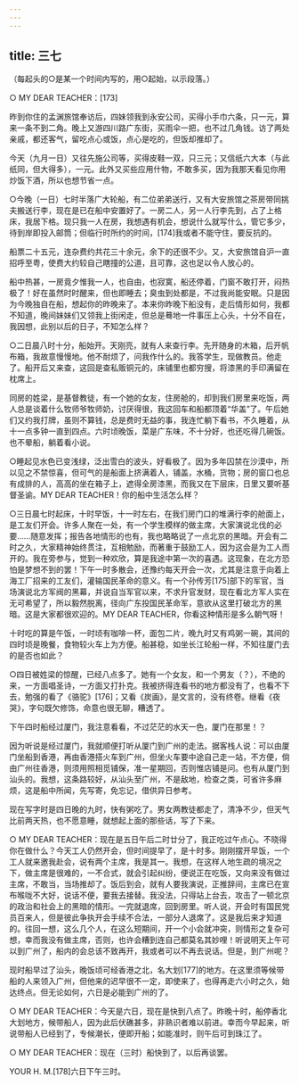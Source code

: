 ```yaml
---
---
---
```

title: 三七
---




（每起头的○是某一个时间内写的，用○起始，以示段落。）

○ MY DEAR TEACHER：[173]

昨到你住的孟渊旅馆奉访后，四妹领我到永安公司，买得小手巾六条，只一元，算来一条不到二角。晚上又游四川路广东街，买雨伞一把，也不过几角钱。访了两处亲戚，都还客气，留吃点心或饭，点心是吃的，但饭却推却了。

今天（九月一日）又往先施公司等，买得皮鞋一双，只三元；又信纸六大本（与此纸同，但大得多），一元。此外又买些应用什物，不敢多买，因为我那天看见你用炒饭下酒，所以也想节省一点。

○今晚（一日）七时半落广大轮船，有二位弟弟送行，又有大安旅馆之茶房带同挑夫搬送行李，现在是已在船中安置好了。一房二人，另一人行李先到，占了上格床，我居下格。现只我一人在房，我想遇有机会，想说什么就写什么，管它多少，待到岸即投入邮筒；但临行时所约的时间，[174]我或者不能守住，要反抗的。

船票二十五元，连杂费约共花三十余元，余下的还很不少。又，大安旅馆自沪一直招呼至粤，使费大约较自己瞎撞的公道，且可靠，这也足以令人放心的。

船中热甚，一房竟夕惟我一人，也自由，也寂寞，船还停着，门窗不敢打开，闷热极了！好在虽然时时醒来，但也即睡去；臭虫到处都是，不过我尚能安眠。只是因为今晚独自在船，想起你的昨晚来了。本来你昨晚下船没有，走后情形如何，我都不知道，晚间妹妹们又领我上街闲走，但总是蓦地一件事压上心头，十分不自在，我因想，此别以后的日子，不知怎么样？

○二日晨八时十分，船始开。天刚亮，就有人来查行李。先开随身的木箱，后开帆布箱，我故意慢慢地。他不耐烦了，问我作什么的。我答学生，现做教员。他走了。船开后又来查，这回是查私贩铜元的，床铺里也都穷搜，将漆黑的手印满留在枕席上。

同房的姓梁，是基督教徒，有一个她的女友，住房舱的，却到我们房里来吃饭，两人总是谈着什么牧师爷牧师奶，讨厌得很，我这回车和船都顶着“华盖”了。午后她们又约我打牌，虽则不算钱，总是费时无益的事，我连忙躺下看书，不久睡着，从十一点多钟一直到四点。六时顷晚饭，菜是广东味，不十分好，也还吃得几碗饭。也不晕船，躺着看小说。

○睡起见水色已变浅绿，泛出雪白的波头，好看极了。因为多年囚禁在沙漠中，所以见之不禁惊喜，但可气的是船面上挤满着人，铺盖，水桶，货物；房的窗口也总有成排的人，高高的坐在箱子上，遮得全房漆黑，而我又在下层床，日里又要听基督圣谕。MY DEAR TEACHER！你的船中生活怎么样？

○三日晨七时起床，十时早饭，十一时左右，在我们房门口的堆满行李的舱面上，是工友们开会。许多人聚在一处，有一个学生模样的做主席，大家演说北伐的必要……随意发挥；报告各地情形的也有，我也略略说了一点北京的黑暗。开会有二时之久，大家精神始终贯注，互相勉励，而著重于鼓励工人，因为这会是为工人而开的。我在旁参与，觉到一种欢欣，算是我途中第一次的喜遇。这现象，在北方恐怕是梦想不到的罢！下午一时多散会，还豫约每天开会一次，尤其是注意于向着上海工厂招来的工友们，灌输国民革命的意义。有一个孙传芳[175]部下的军官，当场演说北方军阀的黑幕，并说自当军官以来，不求升官发财，现在看北方军人实在无可希望了，所以毅然脱离，径向广东投国民革命军，意欲从这里打破北方的黑暗。这是大家都很欢迎的。MY DEAR TEACHER，你看这种情形是多么朝气呀！

十时吃的算是午饭，一时顷有咖啡一杯，面包二片，晚九时又有鸡粥一碗，其间的四时顷是晚餐，食物较火车上为方便。船甚稳，如坐长江轮船一样，不知往厦门去的是否也如此？

○四日被姓梁的惊醒，已经八点多了。她有一个女友，和一个男友（？），不绝的来，一方面唱圣诗，一方面又打扑克。我被挤得连看书的地方都没有了，也看不下去，勉强的看了《骆驼》[176]；又看《炭画》，是文言的，没有终卷。继看《夜哭》，字句既欠修饰，命意也很无聊，糟透了。

下午四时船经过厦门，我注意看看，不过茫茫的水天一色，厦门在那里！？

因为听说是经过厦门，我就顺便打听从厦门到广州的走法。据客栈人说：可以由厦门坐船到香港，再由香港搭火车到广州，但坐火车要中途自己走一站，不方便，倘由广州往香港，则须用照相觅铺保，准一星期回，否则惟店铺是问。也有从厦门到汕头的。我想，这条路较好，从汕头至广州，不是敌地，检查之类，可省许多麻烦，这是船中所闻，先写寄，免忘记，借供异日参考。

现在写字时是四日晚的九时，快有粥吃了。男女两教徒都走了，清净不少，但天气比前两天热，也不愿意睡，就想起上面的那些话，写了下来。

○ MY DEAR TEACHER：现在是五日午后二时廿分了，我正吃过午点心。不晓得你在做什么？今天工人仍然开会，但时间提早了，是十时多。刚刚摆开早饭，一个工人就来邀我赴会，说有两个主席，我是其一。我想，在这样人地生疏的境况之下，做主席是很难的，一不合式，就会引起纠纷，便说正在吃饭，又向来没有做过主席，不敢当，当场推却了。饭后到会，就有人要我演说，正推辞间，主席已在宣布喉咙不大好，说话不便，要我去接替。我没法，只得站上台去，攻击了一顿北京的政治和社会上的黑暗的情形。一完就退席，回到房里。听人说，开会时有国民党员百来人，但是彼此争执开会手续不合法，一部分人退席了。这是我后来才知道的。往回一想，这么几个人，在这么短期间，开一个小会就冲突，则情形之复杂可想，幸而我没有做主席，否则，也许会糟到连自己都莫名其妙哩！听说明天上午可以到广州了，船内的会总该不致再开，我或者可以不再去说话。但是，到广州呢？

现时船早过了汕头，晚饭顷可经香港之北，名大划[177]的地方。在这里须等候带船的人来领入广州，但他来的迟早很不一定，即使来了，也得再走六小时之久，始达终点。但无论如何，六日是必能到广州的了。

○ MY DEAR TEACHER：今天是六日，现在是快到八点了。昨晚十时，船停香北大划地方，候带船人，因为此后伏礁甚多，非熟识者难以前进。幸而今早起来，听说带船人已经到了，专候潮长，便即开船；如能准时，则午后可到珠江了。

○ MY DEAR TEACHER：现在（三时）船快到了，以后再谈罢。

YOUR H. M.[178]六日下午三时。